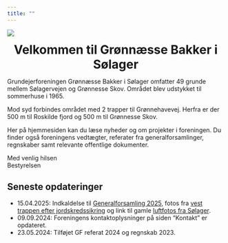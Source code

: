 ```yaml
---
title: ""
---
```


::: column-body
![](dok_omraadet/Compr_IMG_9024.jpeg)
:::


::: {.column-page style="text-align: center;"}
[**Velkommen til Grønnæsse Bakker i Sølager**]{style="font-size: 2em;"}
:::

Grundejerforeningen Grønnæsse Bakker i Sølager omfatter 49 grunde mellem Sølagervejen og Grønnesse Skov. Området blev udstykket til sommerhuse i 1965.

Mod syd forbindes området med 2 trapper til Grønnehavevej. Herfra er der 500 m til Roskilde fjord og 500 m til Grønnesse Skov.

Her på hjemmesiden kan du læse nyheder og om projekter i foreningen. Du finder også foreningens vedtægter, referater fra generalforsamlinger, regnskaber samt relevante offentlige dokumenter.

Med venlig hilsen\
Bestyrelsen


::: {.callout-note appearance="simple" collapse="false"}
## Seneste opdateringer

- 15.04.2025: Indkaldelse til [Generalforsamling 2025](posts/GF_info/index.qmd), fotos fra [vest trappen efter jordskredssikring](posts/trapper/index.qmd#jordskredssikring-i-marts-2025) og link til gamle [luftfotos fra Sølager](dok_omraadet.qmd#danmark-set-fra-luften-før-google).
- 09.09.2024: Foreningens kontaktoplysninger på siden "Kontakt" er opdateret.
- 23.05.2024: Tilføjet GF referat 2024 og regnskab 2023.

:::
